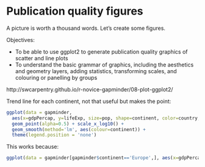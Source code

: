# Publication quality figures

A picture is worth a thousand words. Let's create some figures.

Objectives:

* To be able to use ggplot2 to generate publication quality graphics of
  scatter and line plots
* To understand the basic grammar of graphics, including the aesthetics
  and geometry layers, adding statistics, transforming scales, and
  colouring or panelling by groups


http://swcarpentry.github.io/r-novice-gapminder/08-plot-ggplot2/


Trend line for each continent, not that useful but makes the point:

```r
ggplot(data = gapminder,
  aes(x=gdpPercap, y=lifeExp, size=pop, shape=continent, color=country, group=continent)) +
  geom_point(alpha=0.5) + scale_x_log10() +
  geom_smooth(method='lm', aes(colour=continent)) +
  theme(legend.position = 'none')
```
This works because:
```r
ggplot(data = gapminder[gapminder$continent=='Europe',], aes(x=gdpPercap, y=lifeExp, size=pop, shape=continent, color=country, group=continent)) + geom_point(alpha=0.5) + scale_x_log10() + geom_smooth(method='lm', aes(colour=continent)) + theme(legend.position = 'none')
```
